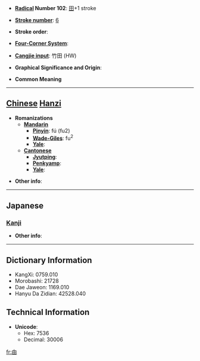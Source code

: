* '''[[Wiktionary:Chinese radical index| Radical]] Number 102''': [[Wiktionary:Chinese radical index 田|田]]+1 stroke

* '''[[Wiktionary:Chinese total strokes index|Stroke number]]''': [[Wiktionary:Chinese total strokes index 6|6]]

* '''Stroke order''': 

* '''[[Wiktionary:Chinese four corner index|Four-Corner System]]''': 

* '''[[Wiktionary:Chinese Cangjie index|Cangjie input]]''': 竹田 (HW)

* '''Graphical Significance and Origin''': 

* '''Common Meaning'''

----

== [[Chinese]] [[Hanzi]] ==

* '''Romanizations'''
** '''[[Mandarin]]'''
*** '''[[Pinyin]]''': fú (fu2)
*** '''[[Wade-Giles]]''': fu<sup>2</sup>
*** '''[[Yale]]''': 
** '''[[Cantonese]]'''
*** '''[[Jyutping]]''':
*** '''[[Penkyamp]]''': 
*** '''[[Yale]]''': 

* '''Other info''': 

----

==Japanese==
===[[Kanji]]===
{{kanji|on readings=[[ふつ]] (futsu), [[ふち]] (fuchi), [[ひ]] (hi), [[ふつ]] (futsu), [[ふち]] (fuchi)|kun readings=}}

* '''Other info''':  

----

== Dictionary Information ==

* KangXi: 0759.010
* Morobashi: 21728
* Dae Jaweon: 1169.010
* Hanyu Da Zidian: 42528.040

== Technical Information ==

* '''Unicode''':
** Hex: 7536
** Decimal: 30006

[[fr:甶]]